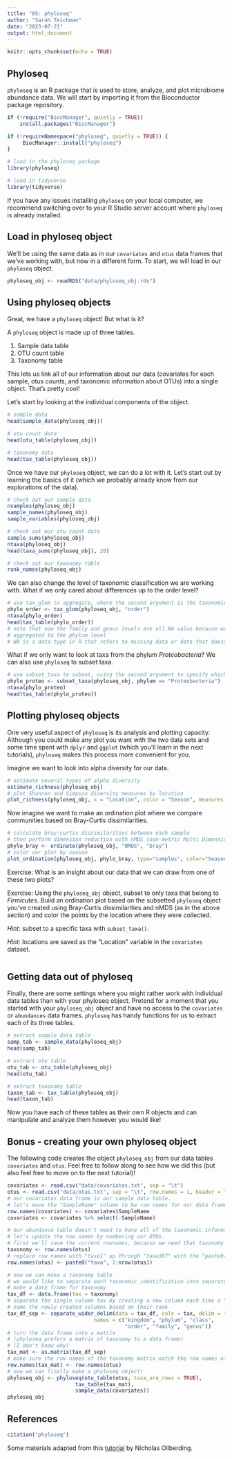 ```yaml
---
title: "05: phyloseq"
author: "Sarah Teichman"
date: "2023-07-21"
output: html_document
---
```


```r
knitr::opts_chunk$set(echo = TRUE)
```

## Phyloseq

`phyloseq` is an R package that is used to store, analyze, and plot microbiome abundance data. We will start by importing it from the Bioconductor package repository. 

```r
if (!require("BiocManager", quietly = TRUE))
    install.packages("BiocManager")

if (!requireNamespace("phyloseq", quietly = TRUE)) {
     BiocManager::install("phyloseq")
}

# load in the phyloseq package
library(phyloseq)

# load in tidyverse
library(tidyverse)
```

If you have any issues installing `phyloseq` on your local computer, we recommend switching over to your R Studio server account where `phyloseq` is already installed.

## Load in phyloseq object 

We'll be using the same data as in our `covariates` and `otus` data frames that we've working with, but now in a different form. To start, we will load in our `phyloseq` object. 

```r
phyloseq_obj <- readRDS("data/phyloseq_obj.rds")
```

## Using phyloseq objects

Great, we have a `phyloseq` object! But what is it?

A `phyloseq` object is made up of three tables. 

1. Sample data table
2. OTU count table
3. Taxonomy table

This lets us link all of our information about our data (covariates for each sample, otus counts, and taxonomic information about OTUs) into a single object. That's pretty cool! 

Let's start by looking at the individual components of the object. 

```r
# sample data
head(sample_data(phyloseq_obj))

# otu count data 
head(otu_table(phyloseq_obj))

# taxonomy data 
head(tax_table(phyloseq_obj))
```

Once we have our `phyloseq` object, we can do a lot with it. Let's start out by learning the basics of it (which we probably already know from our explorations of the data). 

```r
# check out our sample data 
nsamples(phyloseq_obj)
sample_names(phyloseq_obj)
sample_variables(phyloseq_obj)

# check out our otu count data 
sample_sums(phyloseq_obj)
ntaxa(phyloseq_obj)
head(taxa_sums(phyloseq_obj), 20)

# check out our taxonomy table
rank_names(phyloseq_obj)
```

We can also change the level of taxonomic classification we are working with. What if we only cared about differences up to the order level? 

```r
# use tax_glom to aggregate, where the second argument is the taxonomic level to aggregate to 
phylo_order <- tax_glom(phyloseq_obj, "order")
ntaxa(phylo_order)
head(tax_table(phylo_order))
# note that now the family and genus levels are all NA value because we have 
# aggregated to the phylum level 
# NA is a data type in R that refers to missing data or data that doesn't exist
```

What if we only want to look at taxa from the phylum *Proteobacteria*? We can also use `phyloseq` to subset taxa. 

```r
# use subset_taxa to subset, using the second argument to specify which taxa you want at which taxonomic rank
phylo_proteo <- subset_taxa(phyloseq_obj, phylum == "Proteobacteria")
ntaxa(phylo_proteo)
head(tax_table(phylo_proteo))
```

## Plotting phyloseq objects

One very useful aspect of `phyloseq` is its analysis and plotting capacity. Although you could make any plot you want with the two data sets and some time spent with `dplyr` and `ggplot` (which you'll learn in the next tutorials), `phyloseq` makes this process more convenient for you. 

Imagine we want to look into alpha diversity for our data. 

```r
# estimate several types of alpha diversity 
estimate_richness(phyloseq_obj)
# plot Shannon and Simpson diversity measures by location 
plot_richness(phyloseq_obj, x = "Location", color = "Season", measures = c("Shannon", "Simpson")) 
```

Now imagine we want to make an ordination plot where we compare communities based on Bray-Curtis dissimilarities. 

```r
# calculate bray-curtis dissimilarities between each sample 
# then perform dimension reduction with nMDS (non-metric Multi Dimensional Scaling)
phylo_bray <- ordinate(phyloseq_obj, "NMDS", "bray")
# color our plot by season 
plot_ordination(phyloseq_obj, phylo_bray, type="samples", color="Season") 
```

Exercise: What is an insight about our data that we can draw from one of these two plots?

Exercise: Using the `phyloseq_obj` object, subset to only taxa that belong to *Firmicutes*. Build an ordination plot based on the subsetted `phyloseq` object you've created using Bray-Curtis dissimilarities and nMDS (as in the above section) and color the points by the location where they were collected.

*Hint*: subset to a specific taxa with `subset_taxa()`. 

*Hint*: locations are saved as the "Location" variable in the `covariates` dataset.

```r

```

## Getting data out of phyloseq

Finally, there are some settings where you might rather work with individual data tables than with your phyloseq object. Pretend for a moment that you started with your `phyloseq_obj` object and have no access to the `covariates` or `abundances` data frames. `phyloseq` has handy functions for us to extract each of its three tables. 

```r
# extract sample data table
samp_tab <- sample_data(phyloseq_obj)
head(samp_tab)

# extract otu table
otu_tab <- otu_table(phyloseq_obj)
head(otu_tab)

# extract taxonomy table
taxon_tab <- tax_table(phyloseq_obj)
head(taxon_tab)
```

Now you have each of these tables as their own R objects and can manipulate and analyze them however you would like!

## Bonus - creating your own phyloseq object 

The following code creates the object `phyloseq_obj` from our data tables `covariates` and `otus`. Feel free to follow along to see how we did this (but also feel free to move on to the next tutorial)! 

```r
covariates <- read.csv("data/covariates.txt", sep = "\t")
otus <- read.csv("data/otus.txt", sep = "\t", row.names = 1, header = T)
# our covariates data frame is our sample data table. 
# let's move the "SampleName" column to be row names for our data frame
row.names(covariates) <- covariates$SampleName
covariates <- covariates %>% select(-SampleName)

# our abundance table doesn't need to have all of the taxonomic information. 
# let's update the row names by numbering our OTUs. 
# first we'll save the current rownames, because we need that taxonomy information later
taxonomy <- row.names(otus)
# replace row names with "taxa1" up through "taxa387" with the "paste0()" function
row.names(otus) <- paste0("taxa", 1:nrow(otus))

# now we can make a taxonomy table
# we would like to separate each taxonomic identification into separate columns for each hierarchical level 
# make a data frame for taxonomy 
tax_df <- data.frame(tax = taxonomy)
# separate the single column tax by creating a new column each time a ";" is seen
# name the newly created columns based on their rank 
tax_df_sep <- separate_wider_delim(data = tax_df, cols = tax, delim = ";",
                            names = c("kingdom", "phylum", "class",
                                      "order", "family", "genus"))
# turn the data frame into a matrix 
# (phyloseq prefers a matrix of taxonomy to a data frame)
# (I don't know why)
tax_mat <- as.matrix(tax_df_sep)
# make sure the row names of the taxonomy matrix match the row names of the OTU table 
row.names(tax_mat) <- row.names(otus)
# now we can finally make a phyloseq object! 
phyloseq_obj <- phyloseq(otu_table(otus, taxa_are_rows = TRUE), 
                      tax_table(tax_mat), 
                      sample_data(covariates))
phyloseq_obj
```

## References 

```r
citation("phyloseq")
```

Some materials adapted from this [tutorial](https://www.nicholas-ollberding.com/post/introduction-to-phyloseq/) by Nicholas Ollberding.